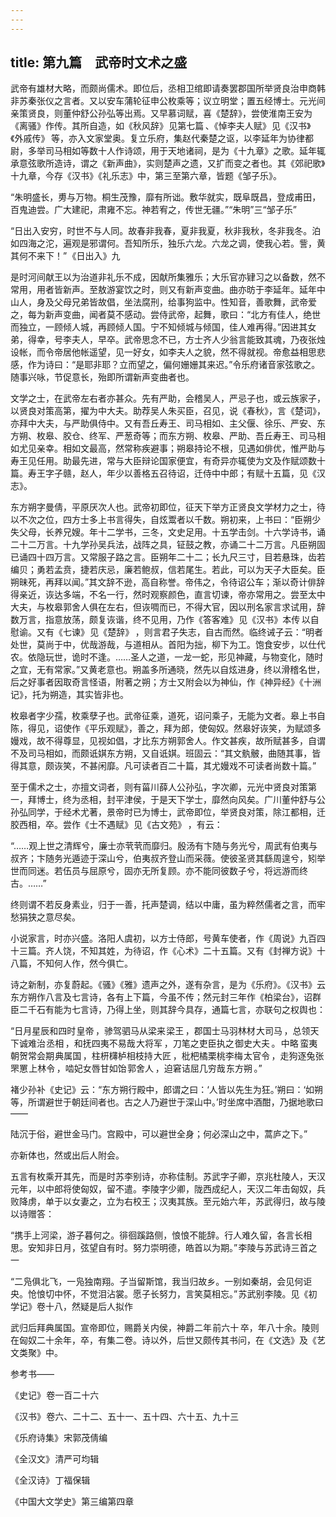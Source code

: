 ```yaml
---
---
---
```

title: 第九篇　武帝时文术之盛
---



武帝有雄材大略，而颇尚儒术。即位后，丞相卫绾即请奏罢郡国所举贤良治申商韩非苏秦张仪之言者。又以安车蒲轮征申公枚乘等；议立明堂；置五经博士。元光间亲策贤良，则董仲舒公孙弘等出焉。又早慕词赋，喜《楚辞》，尝使淮南王安为《离骚》作传。其所自造，如《秋风辞》 见第七篇 、《悼李夫人赋》 见《汉书》《外戚传》 等，亦入文家堂奥。复立乐府，集赵代秦楚之讴，以李延年为协律都尉，多举司马相如等数十人作诗颂，用于天地诸祠，是为《十九章》之歌。延年辄承意弦歌所造诗，谓之《新声曲》，实则楚声之遗，又扩而变之者也。其《郊祀歌》十九章，今存《汉书》《礼乐志》中，第三至第六章，皆题《邹子乐》。

“朱明盛长，旉与万物。桐生茂豫，靡有所诎。敷华就实，既阜既昌，登成甫田，百鬼迪尝。广大建祀，肃雍不忘。神若宥之，传世无疆。”“朱明”三“邹子乐”

“日出入安穷，时世不与人同。故春非我春，夏非我夏，秋非我秋，冬非我冬。泊如四海之沱，遍观是邪谓何。吾知所乐，独乐六龙。六龙之调，使我心若。訾，黄其何不来下！” 《日出入》九 

是时河间献王以为治道非礼乐不成，因献所集雅乐；大乐官亦肄习之以备数，然不常用，用者皆新声。至敖游宴饮之时，则又有新声变曲。曲亦昉于李延年。延年中山人，身及父母兄弟皆故倡，坐法腐刑，给事狗监中。性知音，善歌舞，武帝爱之，每为新声变曲，闻者莫不感动。尝侍武帝，起舞，歌曰：“北方有佳人，绝世而独立，一顾倾人城，再顾倾人国。宁不知倾城与倾国，佳人难再得。”因进其女弟，得幸，号李夫人，早卒。武帝思念不已，方士齐人少翁言能致其魂，乃夜张烛设帐，而令帝居他帐遥望，见一好女，如李夫人之貌，然不得就视。帝愈益相思悲感，作为诗曰：“是耶非耶？立而望之，偏何姗姗其来迟。”令乐府诸音家弦歌之。随事兴咏，节促意长，殆即所谓新声变曲者也。

文学之士，在武帝左右者亦甚众。先有严助，会稽吴人，严忌子也，或云族家子，以贤良对策高第，擢为中大夫。助荐吴人朱买臣，召见，说《春秋》，言《楚词》，亦拜中大夫，与严助俱侍中。又有吾丘寿王、司马相如、主父偃、徐乐、严安、东方朔、枚皋、胶仓、终军、严葱奇等；而东方朔、枚皋、严助、吾丘寿王、司马相如尤见亲幸。相如文最高，然常称疾避事；朔皋持论不根，见遇如俳优，惟严助与寿王见任用。助最先进，常与大臣辩论国家便宜，有奇异亦辄使为文及作赋颂数十篇。寿王字子赣，赵人，年少以善格五召待诏，迁侍中中郎；有赋十五篇，见《汉志》。

东方朔字曼倩，平原厌次人也。武帝初即位，征天下举方正贤良文学材力之士，待以不次之位，四方士多上书言得失，自炫鬻者以千数。朔初来，上书曰：“臣朔少失父母，长养兄嫂。年十二学书，三冬，文史足用。十五学击剑。十六学诗书，诵二十二万言。十九学孙吴兵法，战阵之具，钲鼓之教，亦诵二十二万言。凡臣朔固已诵四十四万言。又常服子路之言。臣朔年二十二；长九尺三寸，目若悬珠，齿若编贝；勇若孟贲，捷若庆忌，廉若鲍叔，信若尾生。若此，可以为天子大臣矣。臣朔昧死，再拜以闻。”其文辞不逊，高自称誉。帝伟之，令待诏公车；渐以奇计俳辞得亲近，诙达多端，不名一行，然时观察颜色，直言切谏，帝亦常用之。尝至太中大夫，与枚皋郭舍人俱在左右，但诙啁而已，不得大官，因以刑名家言求试用，辞数万言，指意放荡，颇复诙谐，终不见用，乃作《答客难》 见《汉书》本传 以自慰谕。又有《七谏》 见《楚辞》 ，则言君子失志，自古而然。临终诫子云：“明者处世，莫尚于中，优哉游哉，与道相从。首阳为拙，柳下为工。饱食安步，以仕代农。依隐玩世，诡时不逢。……圣人之道，一龙一蛇，形见神藏，与物变化，随时之宜，无有常家。”又黄老意也。朔盖多所通晓，然先以自炫进身，终以滑稽名世，后之好事者因取奇言怪语，附著之朔；方士又附会以为神仙，作《神异经》《十洲记》，托为朔造，其实皆非也。

枚皋者字少孺，枚乘孽子也。武帝征乘，道死，诏问乘子，无能为文者。皋上书自陈，得见，诏使作《平乐观赋》，善之，拜为郎，使匈奴。然皋好诙笑，为赋颂多嫚戏，故不得尊显，见视如倡，才比东方朔郭舍人。作文甚疾，故所赋甚多，自谓不及司马相如，而颇诋娸东方朔，又自诋娸。班固云：“其文骫骳，曲随其事，皆得其意，颇诙笑，不甚闲靡。凡可读者百二十篇，其尤嫚戏不可读者尚数十篇。”

至于儒术之士，亦擅文词者，则有菑川薛人公孙弘，字次卿，元光中贤良对策第一，拜博士，终为丞相，封平津侯，于是天下学士，靡然向风矣。广川董仲舒与公孙弘同学，于经术尤著，景帝时已为博士，武帝即位，举贤良对策，除江都相，迁胶西相，卒。尝作《士不遇赋》 见《古文苑》 ，有云：

“……观上世之清辉兮，廉士亦茕茕而靡归。殷汤有卞随与务光兮，周武有伯夷与叔齐；卞随务光遁迹于深山兮，伯夷叔齐登山而采薇。使彼圣贤其繇周遑兮，矧举世而同迷。若伍员与屈原兮，固亦无所复顾。亦不能同彼数子兮，将远游而终古。……”

终则谓不若反身素业，归于一善，托声楚调，结以中庸，虽为粹然儒者之言，而牢愁狷狭之意尽矣。

小说家言，时亦兴盛。洛阳人虞初，以方士侍郎，号黄车使者，作《周说》九百四十三篇。齐人饶，不知其姓，为待诏，作《心术》二十五篇。又有《封禅方说》十八篇，不知何人作，然今俱亡。

诗之新制，亦复蔚起。《骚》《雅》遗声之外，遂有杂言，是为《乐府》。《汉书》云东方朔作八言及七言诗，各有上下篇，今虽不传；然元封三年作《柏梁台》，诏群臣二千石有能为七言诗，乃得上坐，则其辞今具存，通篇七言，亦联句之权舆也：

“日月星辰和四时 皇帝 ，骖驾驷马从梁来 梁王 ，郡国士马羽林材 大司马 ，总领天下诚难治 丞相 ，和抚四夷不易哉 大将军 ，刀笔之吏臣执之 御史大夫 。 中略 蛮夷朝贺常会期 典属国 ，柱枅欂栌相枝持 大匠 ，枇杷橘栗桃李梅 太官令 ，走狗逐兔张罘罳 上林令 ，啮妃女唇甘如饴 郭舍人 ，迫窘诘屈几穷哉 东方朔 。”

褚少孙补《史记》云：“东方朔行殿中，郎谓之曰：‘人皆以先生为狂。’朔曰：‘如朔等，所谓避世于朝廷间者也。古之人乃避世于深山中。’时坐席中酒酣，乃据地歌曰——

陆沉于俗，避世金马门。宫殿中，可以避世全身；何必深山之中，蒿庐之下。”

亦新体也，然或出后人附会。

五言有枚乘开其先，而是时苏李别诗，亦称佳制。苏武字子卿，京兆杜陵人，天汉元年，以中郎将使匈奴，留不遣。李陵字少卿，陇西成纪人，天汉二年击匈奴，兵败降虏，单于以女妻之，立为右校王；汉夷其族。至元始六年，苏武得归，故与陵以诗赠答：

“携手上河梁，游子暮何之。徘徊蹊路侧，悢悢不能辞。行人难久留，各言长相思。安知非日月，弦望自有时。努力崇明德，皓首以为期。” 李陵与苏武诗三首之一 

“二凫俱北飞，一凫独南翔。子当留斯馆，我当归故乡。一别如秦胡，会见何讵央。怆悢切中怀，不觉泪沾裳。愿子长努力，言笑莫相忘。” 苏武别李陵。见《初学记》卷十八，然疑是后人拟作 

武归后拜典属国。宣帝即位，赐爵关内侯，神爵二年 前六十 卒，年八十余。陵则在匈奴二十余年，卒，有集二卷。诗以外，后世又颇传其书问，在《文选》及《艺文类聚》中。

参考书——

《史记》 卷一百二十六 

《汉书》 卷六、二十二、五十一、五十四、六十五、九十三 

《乐府诗集》 宋郭茂倩编 

《全汉文》 清严可均辑 

《全汉诗》 丁福保辑 

《中国大文学史》 第三编第四章